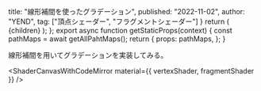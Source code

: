   title: "線形補間を使ったグラデーション",
  published: "2022-11-02",
  author: "YEND",
  tag: ["頂点シェーダー", "フラグメントシェーダー"]
}
  return (
    <LearningLayout meta={meta}>{children}</LearningLayout>
  );
};
export async function getStaticProps(context) {
  const pathMaps = await getAllPahtMaps();
  return {
    props: pathMaps,
  };
}

線形補間を用いてグラデーションを実装してみる。

<ShaderCanvasWithCodeMirror
  material={{
    vertexShader,
    fragmentShader
  }}
/>